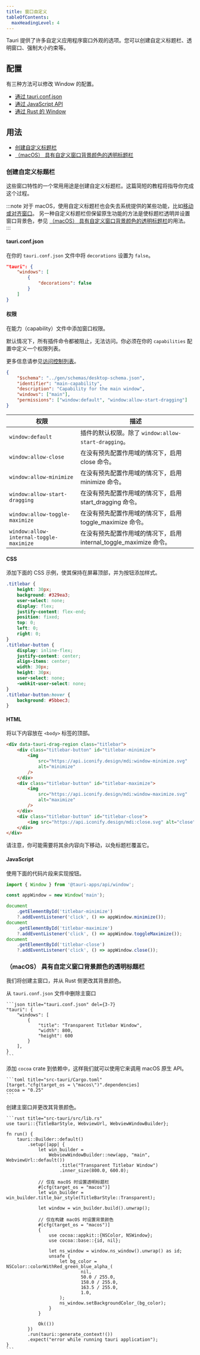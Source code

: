 ```yaml
---
title: 窗口自定义
tableOfContents:
  maxHeadingLevel: 4
---
```



Tauri 提供了许多自定义应用程序窗口外观的选项。您可以创建自定义标题栏、透明窗口、强制大小约束等。

## 配置

有三种方法可以修改 Window 的配置。

- <Icon name="external" class="inline-icon" /> [通过 tauri.conf.json](/references/config/#windowconfig)
- <Icon name="external" class="inline-icon" /> [通过 JavaScript API](/references/js/core/namespacewindow/#window)
- <Icon name="external" class="inline-icon" /> [通过 Rust 的 Window](https://docs.rs/tauri/2.0.0-beta/tauri/window/struct.Window.html)

## 用法

- [创建自定义标题栏](#创建自定义标题栏)
- [（macOS） 具有自定义窗口背景颜色的透明标题栏](#macos-具有自定义窗口背景颜色的透明标题栏)

### 创建自定义标题栏

这些窗口特性的一个常用用途是创建自定义标题栏。这篇简短的教程将指导你完成这个过程。

:::note
对于 macOS，使用自定义标题栏也会失去系统提供的某些功能，比如[移动或对齐窗口](https：//support.apple.com/guide/mac-help/work-with-app-windows-mchlp2469/mac)。
另一种自定义标题栏但保留原生功能的方法是使标题栏透明并设置窗口背景色，参见 [（macOS） 具有自定义窗口背景颜色的透明标题栏](#macos-具有自定义窗口背景颜色的透明标题栏)的用法。
:::

#### tauri.conf.json

在你的 `tauri.conf.json` 文件中将 `decorations` 设置为 `false`。

```json title="tauri.conf.json" {4}
"tauri": {
	"windows": [
		{
			"decorations": false
		}
	]
}
```

#### 权限

在能力（capability）文件中添加窗口权限。

默认情况下，所有插件命令都被阻止，无法访问。你必须在你的 `capabilities` 配置中定义一个权限列表。

更多信息请参见[访问控制列表](/zh-cn/references/acl)。

```json title="src-tauri/capabilities/main.json" ins={7-8}
{
	"$schema": "../gen/schemas/desktop-schema.json",
	"identifier": "main-capability",
	"description": "Capability for the main window",
	"windows": ["main"],
	"permissions": ["window:default", "window:allow-start-dragging"]
}
```

| 权限                                    | 描述                                                               |
| --------------------------------------- | ------------------------------------------------------------------ |
| `window:default`                        | 插件的默认权限。除了 `window:allow-start-dragging`。               |
| `window:allow-close`                    | 在没有预先配置作用域的情况下，启用 close 命令。                    |
| `window:allow-minimize`                 | 在没有预先配置作用域的情况下，启用 minimize 命令。                 |
| `window:allow-start-dragging`           | 在没有预先配置作用域的情况下，启用 start_dragging 命令。           |
| `window:allow-toggle-maximize`          | 在没有预先配置作用域的情况下，启用 toggle_maximize 命令。          |
| `window:allow-internal-toggle-maximize` | 在没有预先配置作用域的情况下，启用 internal_toggle_maximize 命令。 |

#### CSS

添加下面的 CSS 示例，使其保持在屏幕顶部，并为按钮添加样式。

```css
.titlebar {
	height: 30px;
	background: #329ea3;
	user-select: none;
	display: flex;
	justify-content: flex-end;
	position: fixed;
	top: 0;
	left: 0;
	right: 0;
}
.titlebar-button {
	display: inline-flex;
	justify-content: center;
	align-items: center;
	width: 30px;
	height: 30px;
	user-select: none;
	-webkit-user-select: none;
}
.titlebar-button:hover {
	background: #5bbec3;
}
```

#### HTML

将以下内容放在 `<body>` 标签的顶部。

```html
<div data-tauri-drag-region class="titlebar">
	<div class="titlebar-button" id="titlebar-minimize">
		<img
			src="https://api.iconify.design/mdi:window-minimize.svg"
			alt="minimize"
		/>
	</div>
	<div class="titlebar-button" id="titlebar-maximize">
		<img
			src="https://api.iconify.design/mdi:window-maximize.svg"
			alt="maximize"
		/>
	</div>
	<div class="titlebar-button" id="titlebar-close">
		<img src="https://api.iconify.design/mdi:close.svg" alt="close" />
	</div>
</div>
```

请注意，你可能需要将其余内容向下移动，以免标题栏覆盖它。

#### JavaScript

使用下面的代码片段来实现按钮。

```js
import { Window } from '@tauri-apps/api/window';

const appWindow = new Window('main');

document
	.getElementById('titlebar-minimize')
	?.addEventListener('click', () => appWindow.minimize());
document
	.getElementById('titlebar-maximize')
	?.addEventListener('click', () => appWindow.toggleMaximize());
document
	.getElementById('titlebar-close')
	?.addEventListener('click', () => appWindow.close());
```

### （macOS） 具有自定义窗口背景颜色的透明标题栏

我们将创建主窗口，并从 Rust 侧更改其背景颜色。

从 `tauri.conf.json` 文件中删除主窗口

    ```json title="tauri.conf.json" del={3-7}
    "tauri": {
    	"windows": [
    		{
    			"title": "Transparent Titlebar Window",
    			"width": 800,
    			"height": 600
    		}
    	],
    }
    ```

添加 `cocoa` crate 到依赖中，这样我们就可以使用它来调用 macOS 原生 API。

    ```toml title="src-tauri/Cargo.toml"
    [target."cfg(target_os = \"macos\")".dependencies]
    cocoa = "0.25"
    ```

创建主窗口并更改其背景颜色。

    ```rust title="src-tauri/src/lib.rs"
    use tauri::{TitleBarStyle, WebviewUrl, WebviewWindowBuilder};

    fn run() {
    	tauri::Builder::default()
    		.setup(|app| {
    			let win_builder =
    				WebviewWindowBuilder::new(app, "main", WebviewUrl::default())
    					.title("Transparent Titlebar Window")
    					.inner_size(800.0, 600.0);

    			// 仅在 macOS 时设置透明标题栏
    			#[cfg(target_os = "macos")]
    			let win_builder = win_builder.title_bar_style(TitleBarStyle::Transparent);

    			let window = win_builder.build().unwrap();

    			// 仅在构建 macOS 时设置背景颜色
    			#[cfg(target_os = "macos")]
    			{
    				use cocoa::appkit::{NSColor, NSWindow};
    				use cocoa::base::{id, nil};

    				let ns_window = window.ns_window().unwrap() as id;
    				unsafe {
    					let bg_color = NSColor::colorWithRed_green_blue_alpha_(
    							nil,
    							50.0 / 255.0,
    							158.0 / 255.0,
    							163.5 / 255.0,
    							1.0,
    					);
    					ns_window.setBackgroundColor_(bg_color);
    				}
    			}

    			Ok(())
    		})
    		.run(tauri::generate_context!())
    		.expect("error while running tauri application");
    }
    ```
